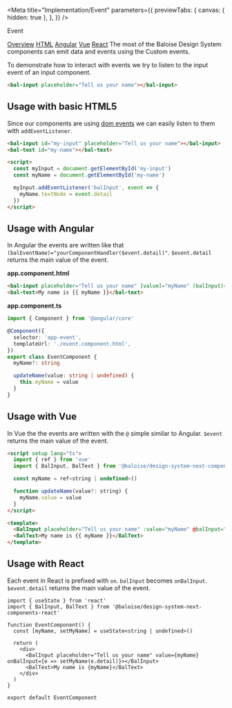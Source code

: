 
<Meta
  title="Implementation/Event"
  parameters={{
    previewTabs: {
      canvas: { hidden: true },
    },
  }}
/>

<bal-doc-banner id="overview" subtitle="Implementation">Event</bal-doc-banner>

<bal-doc-tabs>
  <a href="#overview">Overview</a>
  <a href="#usage-with-basic-html5">HTML</a>
  <a href="#usage-with-angular">Angular</a>
  <a href="#usage-with-vue">Vue</a>
  <a href="#usage-with-react">React</a>
</bal-doc-tabs>

<bal-doc-lead>
  The most of the Baloise Design System components can emit data and events using the Custom events.
</bal-doc-lead>

To demonstrate how to interact with events we try to listen to the input event of an input component.

<Canvas withSource="none">
  <bal-app>
    <bal-input placeholder="Tell us your name"></bal-input>
  </bal-app>
</Canvas>

```html
<bal-input placeholder="Tell us your name"></bal-input>
```

## Usage with basic HTML5

Since our components are using [dom events](https://developer.mozilla.org/en-US/docs/Learn/JavaScript/Building_blocks/Events)
we can easily listen to them with `addEventListener`.

```html
<bal-input id="my-input" placeholder="Tell us your name"></bal-input>
<bal-text id="my-name"></bal-text>

<script>
  const myInput = document.getElementById('my-input')
  const myName = document.getElementById('my-name')

  myInput.addEventListener('balInput', event => {
    myName.textNode = event.detail
  })
</script>
```

## Usage with Angular

In Angular the events are written like that `(balEventName)="yourComponentHandler($event.detail)"`.
`$event.detail` returns the main value of the event.

**app.component.html**

```html
<bal-input placeholder="Tell us your name" [value]="myName" (balInput)="updateName($event.detail)"></bal-input>
<bal-text>My name is {{ myName }}</bal-text>
```

**app.component.ts**

```ts
import { Component } from '@angular/core'

@Component({
  selector: 'app-event',
  templateUrl: './event.component.html',
})
export class EventComponent {
  myName?: string

  updateName(value: string | undefined) {
    this.myName = value
  }
}
```

## Usage with Vue

In Vue the the events are written with the `@` simple similar to Angular.
`$event` returns the main value of the event.

```html
<script setup lang="ts">
  import { ref } from 'vue'
  import { BalInput, BalText } from '@baloise/design-system-next-components-vue'

  const myName = ref<string | undefined>()

  function updateName(value?: string) {
    myName.value = value
  }
</script>

<template>
  <BalInput placeholder="Tell us your name" :value="myName" @balInput="updateName($event)"></BalInput>
  <BalText>My name is {{ myName }}</BalText>
</template>
```

## Usage with React

Each event in React is prefixed with `on`. `balInput` becomes `onBalInput`.
`$event.detail` returns the main value of the event.

```tsx
import { useState } from 'react'
import { BalInput, BalText } from '@baloise/design-system-next-components-react'

function EventComponent() {
  const [myName, setMyName] = useState<string | undefined>()

  return (
    <div>
      <BalInput placeholder="Tell us your name" value={myName} onBalInput={e => setMyName(e.detail)}></BalInput>
      <BalText>My name is {myName}</BalText>
    </div>
  )
}

export default EventComponent
```

<bal-doc-github link="/stories/implementation/03-event.stories.mdx"></bal-doc-github>
